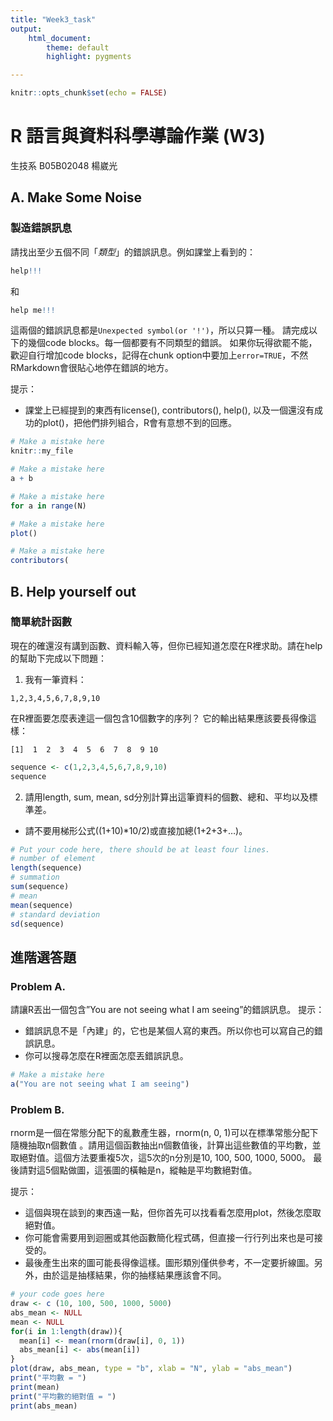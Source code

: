 ```yaml
---
title: "Week3_task"
output: 
    html_document:
        theme: default
        highlight: pygments

---
```


```r
knitr::opts_chunk$set(echo = FALSE)
```

R 語言與資料科學導論作業 (W3)
=============================

生技系 B05B02048 楊崴光


## A. Make Some Noise

### 製造錯誤訊息
請找出至少五個不同「*類型*」的錯誤訊息。例如課堂上看到的：
```r
help!!!
```

和

```r
help me!!!
```

這兩個的錯誤訊息都是`Unexpected symbol(or '!')`，所以只算一種。
請完成以下的幾個code blocks。每一個都要有不同類型的錯誤。
如果你玩得欲罷不能，歡迎自行增加code blocks，記得在chunk option中要加上`error=TRUE`，不然RMarkdown會很貼心地停在錯誤的地方。

提示：  

* 課堂上已經提到的東西有license(), contributors(), help(), 
  以及一個還沒有成功的plot()，把他們排列組合，R會有意想不到的回應。

```r
# Make a mistake here
knitr::my_file
```

```r
# Make a mistake here
a + b
```

```r
# Make a mistake here
for a in range(N)
```

```r
# Make a mistake here
plot()
```

```r
# Make a mistake here
contributors(
```

## B. Help yourself out

### 簡單統計函數
現在的確還沒有講到函數、資料輸入等，但你已經知道怎麼在R裡求助。請在help的幫助下完成以下問題：


1. 我有一筆資料：
```
1,2,3,4,5,6,7,8,9,10
```
在R裡面要怎麼表達這一個包含10個數字的序列？
它的輸出結果應該要長得像這樣：
```
[1]  1  2  3  4  5  6  7  8  9 10
```
```r
sequence <- c(1,2,3,4,5,6,7,8,9,10)
sequence
```

2. 請用length, sum, mean, sd分別計算出這筆資料的個數、總和、平均以及標準差。  
* 請不要用梯形公式((1+10)*10/2)或直接加總(1+2+3+...)。

```r
# Put your code here, there should be at least four lines.
# number of element
length(sequence)
# summation
sum(sequence)
# mean
mean(sequence)
# standard deviation
sd(sequence)
```

## 進階選答題

### Problem A.

請讓R丟出一個包含"You are not seeing what I am seeing"的錯誤訊息。
提示：

* 錯誤訊息不是「內建」的，它也是某個人寫的東西。所以你也可以寫自己的錯誤訊息。
* 你可以搜尋怎麼在R裡面怎麼丟錯誤訊息。

```r
# Make a mistake here
a("You are not seeing what I am seeing")
```

### Problem B.

rnorm是一個在常態分配下的亂數產生器，rnorm(n, 0, 1)可以在標準常態分配下隨機抽取n個數值 。請用這個函數抽出n個數值後，計算出這些數值的平均數，並取絕對值。這個方法要重複5次，這5次的n分別是10, 100, 500, 1000, 5000。 最後請對這5個點做圖，這張圖的橫軸是n，縱軸是平均數絕對值。

提示：  

* 這個與現在談到的東西遠一點，但你首先可以找看看怎麼用plot，然後怎麼取絕對值。
* 你可能會需要用到迴圈或其他函數簡化程式碼，但直接一行行列出來也是可接受的。
* 最後產生出來的圖可能長得像這樣。圖形類別僅供參考，不一定要折線圖。另外，由於這是抽樣結果，你的抽樣結果應該會不同。

```r
# your code goes here
draw <- c (10, 100, 500, 1000, 5000)
abs_mean <- NULL
mean <- NULL
for(i in 1:length(draw)){
  mean[i] <- mean(rnorm(draw[i], 0, 1))
  abs_mean[i] <- abs(mean[i])
}
plot(draw, abs_mean, type = "b", xlab = "N", ylab = "abs_mean")
print("平均數 = ")
print(mean)
print("平均數的絕對值 = ")
print(abs_mean)

```







